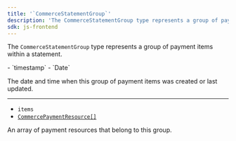 ```yaml
---
title: '`CommerceStatementGroup`'
description: 'The CommerceStatementGroup type represents a group of payment items within a statement.'
sdk: js-frontend
---
```


The `CommerceStatementGroup` type represents a group of payment items within a statement.

<Properties>
  - `timestamp`
  - `Date`

  The date and time when this group of payment items was created or last updated.

  ---

  - `items`
  - [`CommercePaymentResource[]`](/docs/references/javascript/types/commerce-payment-resource)

  An array of payment resources that belong to this group.
</Properties>
